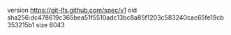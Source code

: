 version https://git-lfs.github.com/spec/v1
oid sha256:dc478619c365bea51f5510adc13bc8a85f1203c583240cac65fe19cb353215b1
size 6043
